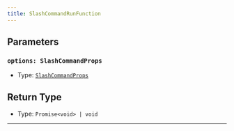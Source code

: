 ```yaml
---
title: SlashCommandRunFunction
---
```


## Parameters

### `options: SlashCommandProps`

- Type: [`SlashCommandProps`](https://commandkit.js.org/typedef/SlashCommandProps)

## Return Type

- Type: `Promise<void> | void`
---